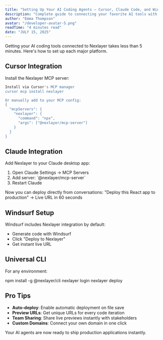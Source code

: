 ```yaml
---
title: "Setting Up Your AI Coding Agents — Cursor, Claude Code, and Windsurf for Instant Shipping"
description: "Complete guide to connecting your favorite AI tools with Nexlayer's deployment platform."
author: "Emma Thompson"
avatar: "/developer-avatar-5.png"
readTime: "4 minutes read"
date: "JULY 15, 2025"
---
```


Getting your AI coding tools connected to Nexlayer takes less than 5 minutes. Here's how to set up each major platform.

## Cursor Integration

Install the Nexlayer MCP server:

```bash
Install via Cursor's MCP manager
cursor mcp install nexlayer

Or manually add to your MCP config:
{
  "mcpServers": {
    "nexlayer": {
      "command": "npx",
      "args": ["@nexlayer/mcp-server"]
    }
  }
}
```

## Claude Integration

Add Nexlayer to your Claude desktop app:

1. Open Claude Settings → MCP Servers
2. Add server: \`@nexlayer/mcp-server\`
3. Restart Claude

Now you can deploy directly from conversations:
"Deploy this React app to production" → Live URL in 60 seconds

## Windsurf Setup

Windsurf includes Nexlayer integration by default:

- Generate code with Windsurf
- Click "Deploy to Nexlayer"
- Get instant live URL

## Universal CLI

For any environment:

<BlogCodeBlock language="bash">
  npm install -g @nexlayer/cli nexlayer login nexlayer deploy
</BlogCodeBlock>

## Pro Tips

- **Auto-deploy**: Enable automatic deployment on file save
- **Preview URLs**: Get unique URLs for every code iteration
- **Team Sharing**: Share live previews instantly with stakeholders
- **Custom Domains**: Connect your own domain in one click

Your AI agents are now ready to ship production applications instantly.
